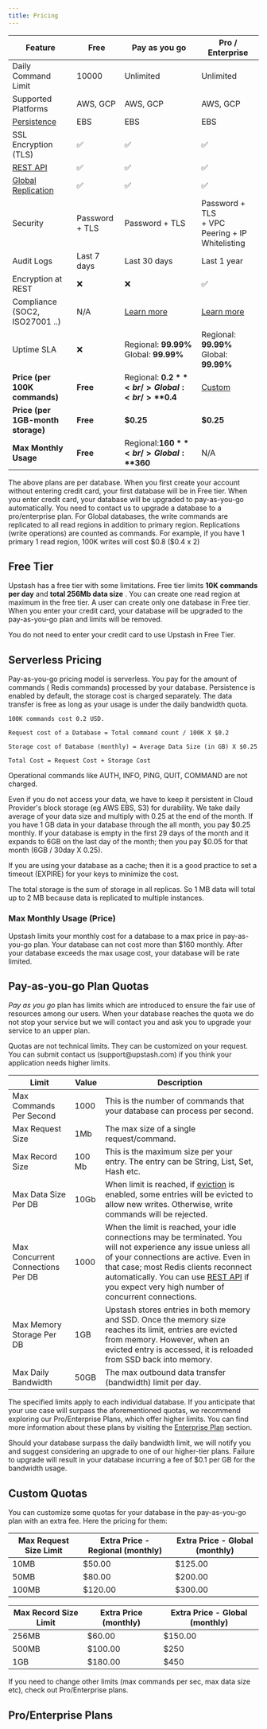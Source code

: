 ```yaml
---
title: Pricing
---
```


| Feature                                          | Free           | Pay as you go                                   | Pro / Enterprise                                     |
| ------------------------------------------------ | -------------- | ----------------------------------------------- | ---------------------------------------------------- |
| Daily Command Limit                              | 10000          | Unlimited                                       | Unlimited                                            |
| Supported Platforms                              | AWS, GCP       | AWS, GCP                                        | AWS, GCP                                             |
| [Persistence](../features/durability)            | EBS            | EBS                                             | EBS                                                  |
| SSL Encryption (TLS)                             | ✅             | ✅                                              | ✅                                                   |
| [REST API](../features/restapi)                  | ✅             | ✅                                              | ✅                                                   |
| [Global Replication](../features/globaldatabase) | ✅             | ✅                                              | ✅                                                   |
| Security                                         | Password + TLS | Password + TLS                                  | Password + TLS <br/> + VPC Peering + IP Whitelisting |
| Audit Logs                                       | Last 7 days    | Last 30 days                                    | Last 1 year                                          |
| Encryption at REST                               | ❌             | ❌                                              | ✅                                                   |
| Compliance (SOC2, ISO27001 ..)                   | N/A            | [Learn more](/common/help/compliance)           | [Learn more](/common/help/compliance)                |
| Uptime SLA                                       | ❌             | Regional: **99.99%** <br/> Global: **99.99%**   | Regional: **99.99%** <br/> Global: **99.99%**        |
| **Price (per 100K commands)**                    | **Free**       | Regional: **$0.2** <br/> Global: <br/> **$0.4** | [Custom](#proenterprise-plans)                       |
| **Price (per 1GB-month storage)**                | **Free**       | **$0.25**                                       | **$0.25**                                            |
| **Max Monthly Usage**                            | **Free**       | Regional:**$160**<br/> Global: **$360**         | N/A                                                  |

<Info>
  The above plans are per database. When you first create your account without
  entering credit card, your first database will be in Free tier. When you enter
  credit card, your database will be upgraded to pay-as-you-go automatically.
  You need to contact us to upgrade a database to a pro/enterprise plan.
</Info>

<Info>
  For Global databases, the write commands are replicated to all read regions in
  addition to primary region. Replications (write operations) are counted as
  commands. For example, if you have 1 primary 1 read region, 100K writes will
  cost $0.8 ($0.4 x 2)
</Info>

## Free Tier

Upstash has a free tier with some limitations. Free tier limits **10K commands
per day** and **total 256Mb data size** . You can create one read region at
maximum in the free tier. A user can create only one database in Free tier. When
you enter your credit card, your database will be upgraded to the pay-as-you-go
plan and limits will be removed.

You do not need to enter your credit card to use Upstash in Free Tier.

<Snippet file="trials.mdx" />

## Serverless Pricing

Pay-as-you-go pricing model is serverless. You pay for the amount of commands (
Redis commands) processed by your database. Persistence is enabled by default,
the storage cost is charged separately. The data transfer is free as long as
your usage is under the daily bandwidth quota.

```text
100K commands cost 0.2 USD.

Request cost of a Database = Total command count / 100K X $0.2

Storage cost of Database (monthly) = Average Data Size (in GB) X $0.25

Total Cost = Request Cost + Storage Cost
```

<Note>
  Operational commands like AUTH, INFO, PING, QUIT, COMMAND are not charged.
</Note>

Even if you do not access your data, we have to keep it persistent in Cloud
Provider's block storage (eg AWS EBS, S3) for durability. We take daily average
of your data size and multiply with 0.25 at the end of the month. If you have 1
GB data in your database through the all month, you pay $0.25 monthly. If your
database is empty in the first 29 days of the month and it expands to 6GB on the
last day of the month; then you pay $0.05 for that month (6GB / 30day X 0.25).

If you are using your database as a cache; then it is a good practice to set a
timeout (EXPIRE) for your keys to minimize the cost.

<Note>
  The total storage is the sum of storage in all replicas. So 1 MB data will
  total up to 2 MB because data is replicated to multiple instances.
</Note>

### Max Monthly Usage (Price)

Upstash limits your monthly cost for a database to a max price in pay-as-you-go
plan. Your database can not cost more than $160 monthly. After your database
exceeds the max usage cost, your database will be rate limited.

## Pay-as-you-go Plan Quotas

_Pay as you go_ plan has limits which are introduced to ensure the fair use of
resources among our users. When your database reaches the quota we do not stop
your service but we will contact you and ask you to upgrade your service to an
upper plan.

<Note>
  Quotas are not technical limits. They can be customized on your request. You
  can submit contact us (support@upstash.com) if you think your application
  needs higher limits.
</Note>

| Limit                             | Value  | Description                                                                                                                                                                                                                                                                                                           |
| --------------------------------- | ------ | --------------------------------------------------------------------------------------------------------------------------------------------------------------------------------------------------------------------------------------------------------------------------------------------------------------------- |
| Max Commands Per Second           | 1000   | This is the number of commands that your database can process per second.                                                                                                                                                                                                                                             |
| Max Request Size                  | 1Mb    | The max size of a single request/command.                                                                                                                                                                                                                                                                             |
| Max Record Size                   | 100 Mb | This is the maximum size per your entry. The entry can be String, List, Set, Hash etc.                                                                                                                                                                                                                                |
| Max Data Size Per DB              | 10Gb   | When limit is reached, if [eviction](../features/eviction) is enabled, some entries will be evicted to allow new writes. Otherwise, write commands will be rejected.                                                                                                                                                  |
| Max Concurrent Connections Per DB | 1000   | When the limit is reached, your idle connections may be terminated. You will not experience any issue unless all of your connections are active. Even in that case; most Redis clients reconnect automatically. You can use [REST API](../features/restapi) if you expect very high number of concurrent connections. |
| Max Memory Storage Per DB         | 1GB    | Upstash stores entries in both memory and SSD. Once the memory size reaches its limit, entries are evicted from memory. However, when an evicted entry is accessed, it is reloaded from SSD back into memory.                                                                                                         |
| Max Daily Bandwidth               | 50GB   | The max outbound data transfer (bandwidth) limit per day.                                                                                                                                                                                                                                                             |

The specified limits apply to each individual database. If you anticipate that
your use case will surpass the aforementioned quotas, we recommend exploring our
Pro/Enterprise Plans, which offer higher limits. You can find more information
about these plans by visiting the [Enterprise Plan](#enterprise-plan) section.

<Info>
  Should your database surpass the daily bandwidth limit, we will notify you and
  suggest considering an upgrade to one of our higher-tier plans. Failure to
  upgrade will result in your database incurring a fee of $0.1 per GB for the
  bandwidth usage.
</Info>

## Custom Quotas

You can customize some quotas for your database in the pay-as-you-go plan with
an extra fee. Here the pricing for them:

| Max Request Size Limit | Extra Price - Regional (monthly) | Extra Price - Global (monthly) |
| ---------------------- | -------------------------------- | ------------------------------ |
| 10MB                   | $50.00                           | $125.00                        |
| 50MB                   | $80.00                           | $200.00                        |
| 100MB                  | $120.00                          | $300.00                        |

| Max Record Size Limit | Extra Price (monthly) | Extra Price - Global (monthly) |
| --------------------- | --------------------- | ------------------------------ |
| 256MB                 | $60.00                | $150.00                        |
| 500MB                 | $100.00               | $250                           |
| 1GB                   | $180.00               | $450                           |

If you need to change other limits (max commands per sec, max data size etc),
check out Pro/Enterprise plans.

## Pro/Enterprise Plans

<Snippet file="enterprise.mdx" />
